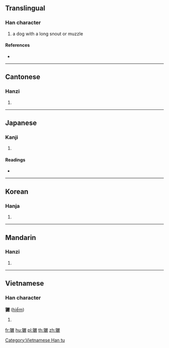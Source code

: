 {{character info/new}}
==Translingual==

===Han character===
{{Han char|rn=94|rad=犬|as=20|sn=23|four=46248|canj=KHRRK|ids=⿰犭嚴}}

# a dog with a long snout or muzzle

====References====
* {{Han ref|kx=0722.010|dkj=20804|dj=1134.010|hdz=21378.160|uh=7381|ud=29569|bh=F7E8|bd=63464}}

----

==Cantonese==

===Hanzi===
{{yue-hanzi|jyut=|y=him2}}

# {{defn|lang=yue|sort=犬20}}

----

==Japanese==

===Kanji===
{{ja-kanji|grade=|rs=犬20}}

# {{defn|lang=ja|sort=犬20}}

====Readings====
* {{ja-readings|on=[[けん]] (ken), [[れん]] (ren)|kun=}}

----

==Korean==

===Hanja===
{{ko-hanja|hangeul=험|eumhun=오랑캐 이름|rv=heom|mr=hŏm|y=hem}}

# {{defn|lang=ko|sort=犬20}}

----

==Mandarin==

===Hanzi===
{{cmn-hanzi|pin=[[xiǎn]] ([[xian3]]), [[xuàn]] ([[xuan4]])|wg=hsien<sup>3</sup>, hsüan<sup>4</sup>}}

# {{defn|lang=cmn|sort=犬20}}

----

==Vietnamese==

===Han character===
'''玁''' ([[hiểm]])

# {{defn|lang=vi}}

[[Category:Vietnamese Han tu]]

[[fr:玁]]
[[hu:玁]]
[[pl:玁]]
[[th:玁]]
[[zh:玁]]